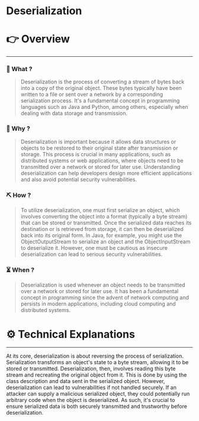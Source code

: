 # Deserialization


# 👉 Overview

---

### 👀 What ?

> Deserialization is the process of converting a stream of bytes back into a copy of the original object. These bytes typically have been written to a file or sent over a network by a corresponding serialization process. It's a fundamental concept in programming languages such as Java and Python, among others, especially when dealing with data storage and transmission.
> 

### 🧐 Why ?

> Deserialization is important because it allows data structures or objects to be restored to their original state after transmission or storage. This process is crucial in many applications, such as distributed systems or web applications, where objects need to be transmitted over a network or stored for later use. Understanding deserialization can help developers design more efficient applications and also avoid potential security vulnerabilities.
> 

### ⛏️ How ?

> To utilize deserialization, one must first serialize an object, which involves converting the object into a format (typically a byte stream) that can be stored or transmitted. Once the serialized data reaches its destination or is retrieved from storage, it can then be deserialized back into its original form. In Java, for example, you might use the ObjectOutputStream to serialize an object and the ObjectInputStream to deserialize it. However, one must be cautious as insecure deserialization can lead to serious security vulnerabilities.
> 

### ⏳ When ?

> Deserialization is used whenever an object needs to be transmitted over a network or stored for later use. It has been a fundamental concept in programming since the advent of network computing and persists in modern applications, including cloud computing and distributed systems.
> 

# ⚙️ Technical Explanations

---

At its core, deserialization is about reversing the process of serialization. Serialization transforms an object's state to a byte stream, allowing it to be stored or transmitted. Deserialization, then, involves reading this byte stream and recreating the original object from it. This is done by using the class description and data sent in the serialized object. However, deserialization can lead to vulnerabilities if not handled securely. If an attacker can supply a malicious serialized object, they could potentially run arbitrary code when the object is deserialized. As such, it's crucial to ensure serialized data is both securely transmitted and trustworthy before deserialization.
